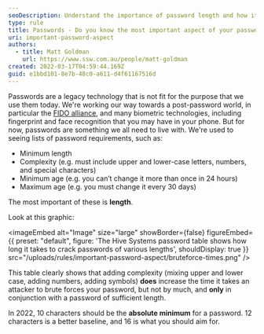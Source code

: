 ```yaml
---
seoDescription: Understand the importance of password length and how it affects security with The Hive Systems.
type: rule
title: Passwords - Do you know the most important aspect of your password?
uri: important-password-aspect
authors:
  - title: Matt Goldman
    url: https://www.ssw.com.au/people/matt-goldman
created: 2022-03-17T04:59:44.169Z
guid: e1bbd101-8e7b-48c0-a611-d4f61167516d
---
```


Passwords are a legacy technology that is not fit for the purpose that we use them today. We're working our way towards a post-password world, in particular the [FIDO alliance](https://fidoalliance.org), and many biometric technologies, including fingerprint and face recognition that you may have in your phone. But for now, passwords are something we all need to live with.
We're used to seeing lists of password requirements, such as:

- Minimum length
- Complexity (e.g. must include upper and lower-case letters, numbers, and special characters)
- Minimum age (e.g. you can’t change it more than once in 24 hours)
- Maximum age (e.g. you must change it every 30 days)

The most important of these is **length**.

Look at this graphic:


<imageEmbed
  alt="Image"
  size="large"
  showBorder={false}
  figureEmbed={{
    preset: "default",
    figure: 'The Hive Systems password table shows how long it takes to crack passwords of various lengths',
    shouldDisplay: true
  }}
  src="/uploads/rules/important-password-aspect/bruteforce-times.png"
/>

This table clearly shows that adding complexity (mixing upper and lower case, adding numbers, adding symbols) **does** increase the time it takes an attacker to brute forces your password, but not by much, and **only** in conjunction with a password of sufficient length.

In 2022, 10 characters should be the **absolute minimum** for a password. 12 characters is a better baseline, and 16 is what you should aim for.